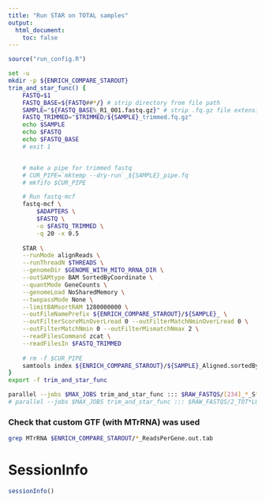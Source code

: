 ```yaml
---
title: "Run STAR on TOTAL samples"
output:
  html_document:
    toc: false
---
```


```r
source("run_config.R")
```


```bash
set -u
mkdir -p ${ENRICH_COMPARE_STAROUT}
trim_and_star_func() {
    FASTQ=$1
    FASTQ_BASE=${FASTQ##*/} # strip directory from file path
    SAMPLE="${FASTQ_BASE%_R1_001.fastq.gz}" # strip .fq.gz file extension
    FASTQ_TRIMMED="$TRIMMED/${SAMPLE}_trimmed.fq.gz"
    echo $SAMPLE
    echo $FASTQ
    echo $FASTQ_BASE
    # exit 1


    # make a pipe for trimmed fastq
    # CUR_PIPE=`mktemp --dry-run`_${SAMPLE}_pipe.fq
    # mkfifo $CUR_PIPE

    # Run fastq-mcf
    fastq-mcf \
        $ADAPTERS \
        $FASTQ \
        -o $FASTQ_TRIMMED \
        -q 20 -x 0.5
        
    STAR \
    --runMode alignReads \
    --runThreadN $THREADS \
    --genomeDir $GENOME_WITH_MITO_RRNA_DIR \
    --outSAMtype BAM SortedByCoordinate \
    --quantMode GeneCounts \
    --genomeLoad NoSharedMemory \
    --twopassMode None \
    --limitBAMsortRAM 1280000000 \
    --outFileNamePrefix ${ENRICH_COMPARE_STAROUT}/${SAMPLE}_ \
    --outFilterScoreMinOverLread 0 --outFilterMatchNminOverLread 0 \
    --outFilterMatchNmin 0 --outFilterMismatchNmax 2 \
    --readFilesCommand zcat \
    --readFilesIn $FASTQ_TRIMMED        
        
    # rm -f $CUR_PIPE
    samtools index ${ENRICH_COMPARE_STAROUT}/${SAMPLE}_Aligned.sortedByCoord.out.bam
}
export -f trim_and_star_func

parallel --jobs $MAX_JOBS trim_and_star_func ::: $RAW_FASTQS/[234]_*_S*_L00*_R1_001.fastq.gz
# parallel --jobs $MAX_JOBS trim_and_star_func ::: $RAW_FASTQS/2_TOT*L00[12]*.fastq.gz

```

### Check that custom GTF (with MTrRNA) was used
```bash
grep MTrRNA $ENRICH_COMPARE_STAROUT/*_ReadsPerGene.out.tab
```

# SessionInfo
```r
sessionInfo()
```

